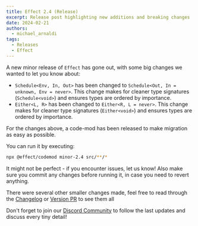```yaml
---
title: Effect 2.4 (Release)
excerpt: Release post highlighting new additions and breaking changes
date: 2024-02-21
authors:
  - michael_arnaldi
tags:
  - Releases
  - Effect
---
```


A new minor release of `Effect` has gone out, with some big changes we wanted to let you know about:

+ `Schedule<Env, In, Out>` has been changed to `Schedule<Out, In = unknown, Env = never>`. This change makes for cleaner type signatures (`Schedule<void>`) and ensures types are ordered by importance.
+ `Either<L, R>` has been changed to `Either<R, L = never>`. This change makes for cleaner type signatures (`Either<void>`) and ensures types are ordered by importance.

For the changes above, a code-mod has been released to make migration as easy as possible.

You can run it by executing:

```bash showLineNumbers=false
npx @effect/codemod minor-2.4 src/**/*
```

It might not be perfect - if you encounter issues, let us know! Also make sure you commit any changes before running it, in case you need to revert anything.

There were several other smaller changes made, feel free to read through the [Changelog](https://github.com/Effect-TS/effect/blob/7356dd8e6bff6b4842d77de4b7c7305334c8860b/packages/effect/CHANGELOG.md#240) or [Version PR](https://github.com/Effect-TS/effect/pull/2195) to see them all

Don't forget to join our [Discord Community](https://discord.gg/effect-ts) to follow the last updates and discuss every tiny detail!
